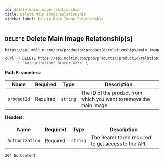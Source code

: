 ```yaml
---
id: delete-main-image-relationship
title: Delete Main Image Relationship
sidebar_label: Delete Main Image Relationship
---
```


## `DELETE` Delete Main Image Relationship(s)

```http
https://api.moltin.com/pcm/products/:productId/relationships/main_image
```
<!--DOCUSAURUS_CODE_TABS-->

<!--cURL-->

```bash
curl -X DELETE https://api.moltin.com/pcm/products/:productId/relationships/main_image \
     -H "Authorization: Bearer XXXX" \
```
<!--END_DOCUSAURUS_CODE_TABS-->

<!--DOCUSAURUS_CODE_TABS-->

<!-- Request -->

**Path Parameters**:

| Name | Required | Type | Description |
| --- | --- | --- | --- |
| `productId` | Required | `string` | The ID of the product from which you want to remove the main image.|

**Headers**:

| Name | Required | Type | Description |
| --- | --- | --- | --- |
| `Authorization` | Required | `string` | The Bearer token required to get access to the API. |

<!--END_DOCUSAURUS_CODE_TABS-->

<!--DOCUSAURUS_CODE_TABS-->

<!-- Response -->

`204 No Content`

<!--END_DOCUSAURUS_CODE_TABS-->
